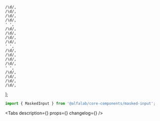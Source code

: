 

    /\d/,
    /\d/,
    /\d/,
    /\d/,
    ' ',
    /\d/,
    /\d/,
    /\d/,
    /\d/,
    ' ',
    /\d/,
    /\d/,
    /\d/,
    /\d/,
    ' ',
    /\d/,
    /\d/,
    /\d/,
    /\d/,
];

<Meta title='Компоненты/Инпуты/MaskedInput' component={MaskedInput} />

<!-- Canvas -->

<Story name='MaskedInput'>
    <div style={{ width: '240px' }}>
        <MaskedInput mask={mask} placeholder='0000 0000 0000 0000' block={true} />
    </div>
</Story>

<!-- Docs -->

<ComponentHeader
    name='MaskedInput'
    version={version}
    package='@alfalab/core-components/masked-input'
/>

```jsx
import { MaskedInput } from '@alfalab/core-components/masked-input';
```

<Tabs
    description={<Description />}
    props={<ArgsTable of={MaskedInputTS} />}
    changelog={<Changelog />}
/>
